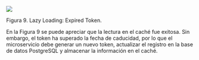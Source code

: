 ![](../../../../static/img/sdlc/arquitectura/Concurrencia_miss1.png)

Figura 9. Lazy Loading: Expired Token.

En la Figura 9 se puede apreciar que la lectura en el caché fue exitosa. Sin embargo, el token ha superado la fecha de caducidad, por lo que el microservicio debe generar un nuevo token, actualizar el registro en la base de datos PostgreSQL y almacenar la información en el caché.